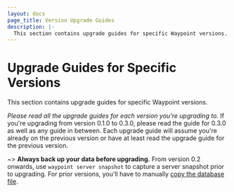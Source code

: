 ```yaml
---
layout: docs
page_title: Version Upgrade Guides
description: |-
  This section contains upgrade guides for specific Waypoint versions.
---
```


# Upgrade Guides for Specific Versions

This section contains upgrade guides for specific Waypoint versions.

_Please read all the upgrade guides for each version you're upgrading to._ If
you're upgrading from version 0.1.0 to 0.3.0, please read the guide for 0.3.0
as well as any guide in between. Each upgrade guide will assume you're already
on the previous version or have at least read the upgrade guide for the previous
version.

~> **Always back up your data before upgrading.** From version 0.2 onwards,
use `waypoint server snapshot` to capture a server snapshot prior to upgrading.
For prior versions, you'll have to manually [copy the database file](/docs/server/run/maintenance#path-to-database).
